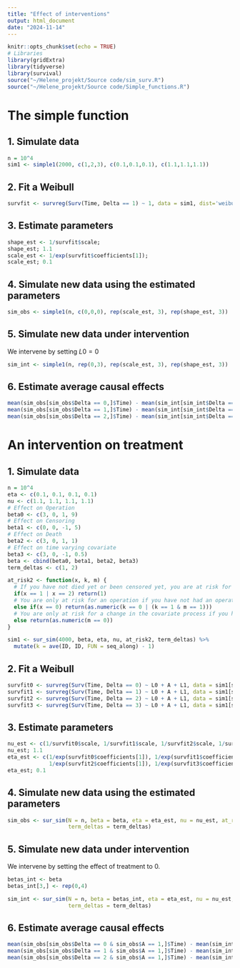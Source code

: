 ```yaml
---
title: "Effect of interventions"
output: html_document
date: "2024-11-14"
---
```


```r
knitr::opts_chunk$set(echo = TRUE)
# Libraries
library(gridExtra)
library(tidyverse)
library(survival)
source("~/Helene_projekt/Source code/sim_surv.R")
source("~/Helene_projekt/Source code/Simple_functions.R")
```


# The simple function

## 1. Simulate data

```r
n = 10^4
sim1 <- simple1(2000, c(1,2,3), c(0.1,0.1,0.1), c(1.1,1.1,1.1))
```


## 2. Fit a Weibull 

```r
survfit <- survreg(Surv(Time, Delta == 1) ~ 1, data = sim1, dist='weibull')
```

## 3. Estimate parameters

```r
shape_est <- 1/survfit$scale; 
shape_est; 1.1
scale_est <- 1/exp(survfit$coefficients[1]);
scale_est; 0.1
```

## 4. Simulate new data using the estimated parameters

```r
sim_obs <- simple1(n, c(0,0,0), rep(scale_est, 3), rep(shape_est, 3))
```

## 5. Simulate new data under intervention

We intervene by setting $L0 = 0$

```r
sim_int <- simple1(n, rep(0,3), rep(scale_est, 3), rep(shape_est, 3))
```

## 6. Estimate average causal effects

```r
mean(sim_obs[sim_obs$Delta == 0,]$Time) - mean(sim_int[sim_int$Delta == 0,]$Time)
mean(sim_obs[sim_obs$Delta == 1,]$Time) - mean(sim_int[sim_int$Delta == 1,]$Time)
mean(sim_obs[sim_obs$Delta == 2,]$Time) - mean(sim_int[sim_int$Delta == 2,]$Time)
```
# An intervention on treatment

## 1. Simulate data

```r
n = 10^4
eta <- c(0.1, 0.1, 0.1, 0.1)
nu <- c(1.1, 1.1, 1.1, 1.1)
# Effect on Operation
beta0 <- c(3, 0, 1, 9)
# Effect on Censoring
beta1 <- c(0, 0, -1, 5)
# Effect on Death
beta2 <- c(3, 0, 1, 1)
# Effect on time varying covariate
beta3 <- c(3, 0, -1, 0.5)
beta <- cbind(beta0, beta1, beta2, beta3)
term_deltas <- c(1, 2)

at_risk2 <- function(x, k, m) {
  # If you have not died yet or been censored yet, you are at risk for dying or being censored
  if(x == 1 | x == 2) return(1)
  # You are only at risk for an operation if you have not had an operation yet
  else if(x == 0) return(as.numeric(k == 0 | (k == 1 & m == 1)))
  # You are only at risk for a change in the covariate process if you have not had a change yet
  else return(as.numeric(m == 0))
}

sim1 <- sur_sim(4000, beta, eta, nu, at_risk2, term_deltas) %>%
  mutate(k = ave(ID, ID, FUN = seq_along) - 1)
```


## 2. Fit a Weibull 

```r
survfit0 <- survreg(Surv(Time, Delta == 0) ~ L0 + A + L1, data = sim1[sim1$k == 0,], dist='weibull')
survfit1 <- survreg(Surv(Time, Delta == 1) ~ L0 + A + L1, data = sim1[sim1$k == 0,], dist='weibull')
survfit2 <- survreg(Surv(Time, Delta == 2) ~ L0 + A + L1, data = sim1[sim1$k == 0,], dist='weibull')
survfit3 <- survreg(Surv(Time, Delta == 3) ~ L0 + A + L1, data = sim1[sim1$k == 0,], dist='weibull')
```

## 3. Estimate parameters

```r
nu_est <- c(1/survfit0$scale, 1/survfit1$scale, 1/survfit2$scale, 1/survfit3$scale) 
nu_est; 1.1
eta_est <- c(1/exp(survfit0$coefficients[1]), 1/exp(survfit1$coefficients[1]), 
             1/exp(survfit2$coefficients[1]), 1/exp(survfit3$coefficients[1]))
eta_est; 0.1
```

## 4. Simulate new data using the estimated parameters

```r
sim_obs <- sur_sim(N = n, beta = beta, eta = eta_est, nu = nu_est, at_risk = at_risk2,
                   term_deltas = term_deltas)
```

## 5. Simulate new data under intervention

We intervene by setting the effect of treatment to 0. 

```r
betas_int <- beta
betas_int[3,] <- rep(0,4)

sim_int <- sur_sim(N = n, beta = betas_int, eta = eta_est, nu = nu_est, at_risk = at_risk2,
                   term_deltas = term_deltas)
```

## 6. Estimate average causal effects

```r
mean(sim_obs[sim_obs$Delta == 0 & sim_obs$A == 1,]$Time) - mean(sim_int[sim_int$Delta == 0,]$Time)
mean(sim_obs[sim_obs$Delta == 1 & sim_obs$A == 1,]$Time) - mean(sim_int[sim_int$Delta == 1,]$Time)
mean(sim_obs[sim_obs$Delta == 2 & sim_obs$A == 1,]$Time) - mean(sim_int[sim_int$Delta == 2,]$Time)
```
